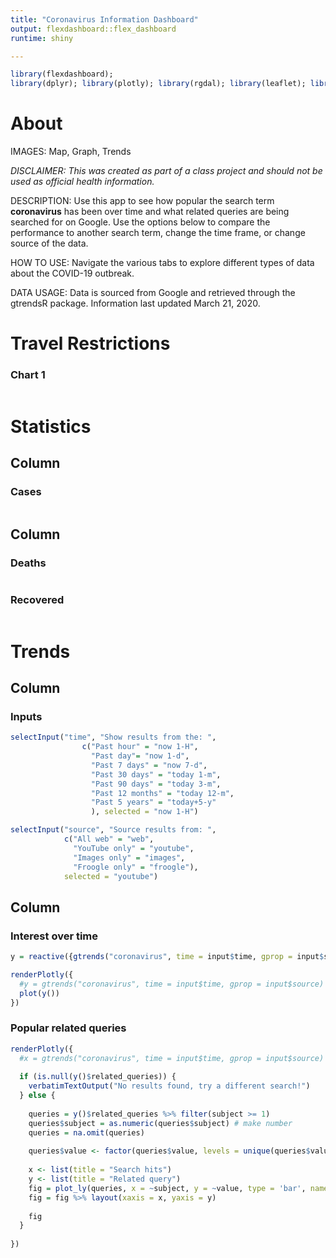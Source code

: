 ```yaml
---
title: "Coronavirus Information Dashboard"
output: flexdashboard::flex_dashboard
runtime: shiny

---
```


```r
library(flexdashboard); 
library(dplyr); library(plotly); library(rgdal); library(leaflet); library(magrittr); library(gtrendsR)
```

About
===================================== 

IMAGES: Map, Graph, Trends
    
_DISCLAIMER: This was created as part of a class project and should not be used as official health information._

DESCRIPTION: Use this app to see how popular the search term **coronavirus** has been over time and what related queries are being searched for on Google. Use the options below to compare the performance to another search term, change the time frame, or change source of the data.

HOW TO USE: Navigate the various tabs to explore different types of data about the COVID-19 outbreak.

DATA USAGE: Data is sourced from Google and retrieved through the gtrendsR package. Information last updated March 21, 2020.


Travel Restrictions
===================================== 
    
### Chart 1
    
```r

```
    
Statistics
=====================================     

Column
-------------------------------------
    
### Cases
    
```r
```
   
Column
-------------------------------------
    
### Deaths
    
```r
```
    
### Recovered

```r
```

Trends
=====================================     

Column {data-width=350}
-------------------------------------
    
### Inputs
    
```r

selectInput("time", "Show results from the: ",
                c("Past hour" = "now 1-H",
                  "Past day"= "now 1-d",
                  "Past 7 days" = "now 7-d",
                  "Past 30 days" = "today 1-m",
                  "Past 90 days" = "today 3-m",
                  "Past 12 months" = "today 12-m",
                  "Past 5 years" = "today+5-y"
                  ), selected = "now 1-H")

selectInput("source", "Source results from: ",
            c("All web" = "web",
              "YouTube only" = "youtube",
              "Images only" = "images",
              "Froogle only" = "froogle"),
            selected = "youtube")

```
   
Column {data-width=650}
-------------------------------------
   
### Interest over time

```r

y = reactive({gtrends("coronavirus", time = input$time, gprop = input$source)})

renderPlotly({
  #y = gtrends("coronavirus", time = input$time, gprop = input$source)
  plot(y())
})
```   
 
### Popular related queries
    
```r

renderPlotly({
  #x = gtrends("coronavirus", time = input$time, gprop = input$source)
  
  if (is.null(y()$related_queries)) {
    verbatimTextOutput("No results found, try a different search!")
  } else {
    
    queries = y()$related_queries %>% filter(subject >= 1)
    queries$subject = as.numeric(queries$subject) # make number
    queries = na.omit(queries)
    
    queries$value <- factor(queries$value, levels = unique(queries$value)[order(queries$subject, decreasing = FALSE)]) # order
    
    x <- list(title = "Search hits")
    y <- list(title = "Related query")
    fig = plot_ly(queries, x = ~subject, y = ~value, type = 'bar', name = "Related queries", marker = list(color = '#9119b8')) 
    fig = fig %>% layout(xaxis = x, yaxis = y)
    
    fig
  }
  
})
```

